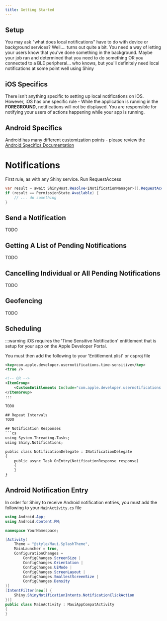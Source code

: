 ```yaml
---
title: Getting Started
---
```


## Setup

<LibBuilder componentName="notifications" client:load />


You may ask "what does local notifications" have to do with device or background services?  Well.... turns out quite a bit.  You need a way
of letting your users know that you've done something in the background.  Maybe your job ran and determined that you need to do something OR you connected
to a BLE peripheral... who knows, but you'll definitely need local notifications at some point well using Shiny 


## iOS Specifics
There isn't anything specific to setting up local notifications on iOS.  However,
iOS has one specific rule - While the application  is running in the **FOREGROUND**, notifications will not be displayed.
You are responsible for notifying your users of actions happening while your app is running.  


## Android Specifics
Android has many different customization points - please review the [Android Specifics Documentation](xref:notifications-android)


# Notifications
First rule, as with any Shiny service.  Run RequestAccess

```csharp
var result = await ShinyHost.Resolve<INotificationManager>().RequestAccess();
if (result == PermissionState.Available) {
    // ... do something
}
```


## Send a Notification
TODO

## Getting A List of Pending Notifications
TODO

## Cancelling Individual or All Pending Notifications
TODO

## Geofencing
TODO

## Scheduling
:::warning
iOS requires the 'Time Sensitive Notification' entitlement that is setup for your app on the Apple Developer Portal.

You must then add the following to your 'Entitlement.plist' or csproj file
```xml
<key>com.apple.developer.usernotifications.time-sensitive</key>
<true />

<!-- OR -->
<ItemGroup>
    <CustomEntitlements Include="com.apple.developer.usernotifications.time-sensitive" Type="Boolean" Value="true" />
</ItemGroup>
:::

TODO

## Repeat Intervals
TODO

## Notification Responses
```cs
using System.Threading.Tasks;
using Shiny.Notifications;

public class NotificationDelegate : INotificationDelegate
{
    public async Task OnEntry(NotificationResponse response)
    {
    }
}

```

## Android Notification Entry

In order for Shiny to receive Android notification entries, you must add the following to your `MainActivity.cs` file

```csharp
using Android.App;
using Android.Content.PM;

namespace YourNamespace;

[Activity(
    Theme = "@style/Maui.SplashTheme",
    MainLauncher = true,
    ConfigurationChanges =
        ConfigChanges.ScreenSize |
        ConfigChanges.Orientation |
        ConfigChanges.UiMode |
        ConfigChanges.ScreenLayout |
        ConfigChanges.SmallestScreenSize |
        ConfigChanges.Density
)]
[IntentFilter(new[] {
    Shiny.ShinyNotificationIntents.NotificationClickAction
})]
public class MainActivity : MauiAppCompatActivity
{
}
```